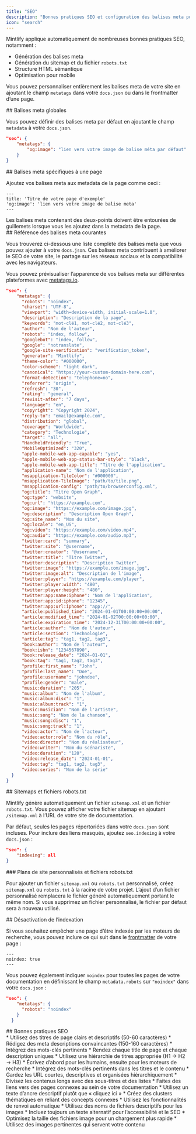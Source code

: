 ```yaml
---
title: "SEO"
description: "Bonnes pratiques SEO et configuration des balises meta pour améliorer la visibilité dans les moteurs de recherche"
icon: "search"
---
```


Mintlify applique automatiquement de nombreuses bonnes pratiques SEO, notamment :

* Génération des balises meta
* Génération du sitemap et du fichier `robots.txt`
* Structure HTML sémantique
* Optimisation pour mobile

Vous pouvez personnaliser entièrement les balises meta de votre site en ajoutant le champ `metatags` dans votre `docs.json` ou dans le frontmatter d’une page.

<div id="global-meta-tags">
  ## Balises meta globales
</div>

Vous pouvez définir des balises meta par défaut en ajoutant le champ `metadata` à votre `docs.json`.

```json
"seo": {
    "metatags": {
        "og:image": "lien vers votre image de balise méta par défaut"
    }
}
```

<div id="page-specific-meta-tags">
  ## Balises meta spécifiques à une page
</div>

Ajoutez vos balises meta aux metadata de la page comme ceci :

```mdx
---
title: 'Titre de votre page d'exemple'
'og:image': 'lien vers votre image de balise meta'
---
```

<Warning>
  Les balises meta contenant des deux-points doivent être entourées de guillemets lorsque vous les ajoutez dans la metadata de la page.
</Warning>

<div id="common-meta-tags-reference">
  ## Référence des balises meta courantes
</div>

Vous trouverez ci-dessous une liste complète des balises meta que vous pouvez ajouter à votre `docs.json`. Ces balises meta contribuent à améliorer le SEO de votre site, le partage sur les réseaux sociaux et la compatibilité avec les navigateurs.

Vous pouvez prévisualiser l’apparence de vos balises meta sur différentes plateformes avec [metatags.io](https://metatags.io/).

```json expandable
"seo": {
    "metatags": {
      "robots": "noindex",
      "charset": "UTF-8",
      "viewport": "width=device-width, initial-scale=1.0",
      "description": "Description de la page",
      "keywords": "mot-clé1, mot-clé2, mot-clé3",
      "author": "Nom de l'auteur",
      "robots": "index, follow",
      "googlebot": "index, follow",
      "google": "notranslate",
      "google-site-verification": "verification_token",
      "generator": "Mintlify",
      "theme-color": "#000000",
      "color-scheme": "light dark",
      "canonical": "https://your-custom-domain-here.com",
      "format-detection": "telephone=no",
      "referrer": "origin",
      "refresh": "30",
      "rating": "general",
      "revisit-after": "7 days",
      "language": "en",
      "copyright": "Copyright 2024",
      "reply-to": "email@example.com",
      "distribution": "global",
      "coverage": "Worldwide",
      "category": "Technologie",
      "target": "all",
      "HandheldFriendly": "True",
      "MobileOptimized": "320",
      "apple-mobile-web-app-capable": "yes",
      "apple-mobile-web-app-status-bar-style": "black",
      "apple-mobile-web-app-title": "Titre de l'application",
      "application-name": "Nom de l'application",
      "msapplication-TileColor": "#000000",
      "msapplication-TileImage": "path/to/tile.png",
      "msapplication-config": "path/to/browserconfig.xml",
      "og:title": "Titre Open Graph",
      "og:type": "website",
      "og:url": "https://example.com",
      "og:image": "https://example.com/image.jpg",
      "og:description": "Description Open Graph",
      "og:site_name": "Nom du site",
      "og:locale": "en_US",
      "og:video": "https://example.com/video.mp4",
      "og:audio": "https://example.com/audio.mp3",
      "twitter:card": "summary",
      "twitter:site": "@username",
      "twitter:creator": "@username",
      "twitter:title": "Titre Twitter",
      "twitter:description": "Description Twitter",
      "twitter:image": "https://example.com/image.jpg",
      "twitter:image:alt": "Description de l'image",
      "twitter:player": "https://example.com/player",
      "twitter:player:width": "480",
      "twitter:player:height": "480",
      "twitter:app:name:iphone": "Nom de l'application",
      "twitter:app:id:iphone": "12345",
      "twitter:app:url:iphone": "app://",
      "article:published_time": "2024-01-01T00:00:00+00:00",
      "article:modified_time": "2024-01-02T00:00:00+00:00",
      "article:expiration_time": "2024-12-31T00:00:00+00:00",
      "article:author": "Nom de l'auteur",
      "article:section": "Technologie",
      "article:tag": "tag1, tag2, tag3",
      "book:author": "Nom de l'auteur",
      "book:isbn": "1234567890",
      "book:release_date": "2024-01-01",
      "book:tag": "tag1, tag2, tag3",
      "profile:first_name": "John",
      "profile:last_name": "Doe",
      "profile:username": "johndoe",
      "profile:gender": "male",
      "music:duration": "205",
      "music:album": "Nom de l'album",
      "music:album:disc": "1",
      "music:album:track": "1",
      "music:musician": "Nom de l'artiste",
      "music:song": "Nom de la chanson",
      "music:song:disc": "1",
      "music:song:track": "1",
      "video:actor": "Nom de l'acteur",
      "video:actor:role": "Nom du rôle",
      "video:director": "Nom du réalisateur",
      "video:writer": "Nom du scénariste",
      "video:duration": "120",
      "video:release_date": "2024-01-01",
      "video:tag": "tag1, tag2, tag3",
      "video:series": "Nom de la série"
  }
}
```

<div id="sitemaps-and-robotstxt-files">
  ## Sitemaps et fichiers robots.txt
</div>

Mintlify génère automatiquement un fichier `sitemap.xml` et un fichier `robots.txt`. Vous pouvez afficher votre fichier sitemap en ajoutant `/sitemap.xml` à l’URL de votre site de documentation.

Par défaut, seules les pages répertoriées dans votre `docs.json` sont incluses. Pour inclure des liens masqués, ajoutez `seo.indexing` à votre `docs.json` :

```json
"seo": {
    "indexing": all
}
```

<div id="custom-sitemaps-and-robotstxt-files">
  ### Plans de site personnalisés et fichiers robots.txt
</div>

Pour ajouter un fichier `sitemap.xml` ou `robots.txt` personnalisé, créez `sitemap.xml` ou `robots.txt` à la racine de votre projet. L’ajout d’un fichier personnalisé remplacera le fichier généré automatiquement portant le même nom. Si vous supprimez un fichier personnalisé, le fichier par défaut sera à nouveau utilisé.

<div id="disabling-indexing">
  ## Désactivation de l’indexation
</div>

Si vous souhaitez empêcher une page d’être indexée par les moteurs de recherche, vous pouvez inclure ce qui suit dans le [frontmatter](fr/pages) de votre page :

```
---
noindex: true
---
```

Vous pouvez également indiquer `noindex` pour toutes les pages de votre documentation en définissant le champ `metadata.robots` sur `"noindex"` dans votre `docs.json` :

```json
"seo": {
    "metatags": {
      "robots": "noindex"
    }
  }
```

<div id="seo-best-practices">
  ## Bonnes pratiques SEO
</div>

<AccordionGroup>
  <Accordion title="Rédigez des titres et des descriptions explicites">
    * Utilisez des titres de page clairs et descriptifs (50-60 caractères)
    * Rédigez des meta descriptions convaincantes (150-160 caractères)
    * Intégrez des mots-clés pertinents
    * Rendez chaque title de page et chaque description uniques
  </Accordion>

  <Accordion title="Optimisez la structure de votre contenu">
    * Utilisez une hiérarchie de titres appropriée (H1 → H2 → H3)
    * Écrivez d’abord pour les humains, ensuite pour les moteurs de recherche
    * Intégrez des mots-clés pertinents dans les titres et le contenu
    * Gardez les URL courtes, descriptives et organisées hiérarchiquement
    * Divisez les contenus longs avec des sous-titres et des listes
  </Accordion>

  <Accordion title="Stratégie de maillage interne">
    * Faites des liens vers des pages connexes au sein de votre documentation
    * Utilisez un texte d’ancre descriptif plutôt que « cliquez ici »
    * Créez des clusters thématiques en reliant des concepts connexes
    * Utilisez les fonctionnalités de renvoi automatique
  </Accordion>

  <Accordion title="SEO des images">
    * Utilisez des noms de fichiers descriptifs pour les images
    * Incluez toujours un texte alternatif pour l’accessibilité et le SEO
    * Optimisez la taille des fichiers image pour un chargement plus rapide
    * Utilisez des images pertinentes qui servent votre contenu
  </Accordion>
</AccordionGroup>